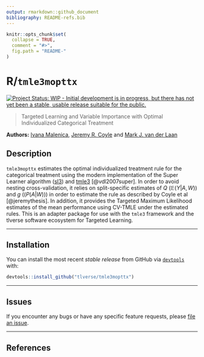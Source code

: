 ```yaml
---
output: rmarkdown::github_document
bibliography: README-refs.bib
---
```


<!-- README.md is generated from README.Rmd. Please edit that file -->

```r
knitr::opts_chunk$set(
  collapse = TRUE,
  comment = "#>",
  fig.path = "README-"
)
```

# R/`tmle3mopttx`

[![Project Status: WIP - Initial development is in progress, but there has not yet been a stable, usable release suitable for the public.](http://www.repostatus.org/badges/latest/wip.svg)](http://www.repostatus.org/#wip)

> Targeted Learning and Variable Importance with Optimal Individualized Categorical Treatment

__Authors:__ [Ivana Malenica](https://github.com/podTockom), [Jeremy R. Coyle](https://github.com/jeremyrcoyle) and [Mark J. van der Laan](https://vanderlaan-lab.org/)

## Description

`tmle3mopttx` estimates the optimal individualized treatment rule for the categorical treatment using the modern implementation of the Super Learner algorithm ([sl3](https://github.com/tlverse/sl3)) and [tmle3](https://github.com/tlverse/tmle3) [@vdl2007super]. In order to avoid nesting cross-validation, it relies on split-specific estimates of $Q$ ($\mathbb{E}(Y|A,W)$) and $g$ (($P(A|W)$)) in order to estimate the rule as described by Coyle et al [@jeremythesis]. In addition, it provides the Targeted Maximum Likelihood estimates of the mean performance using CV-TMLE under the estimated rules. This is an adapter package for use with the `tmle3` framework and the tlverse software ecosystem for Targeted Learning.

---

## Installation

You can install the most recent _stable release_ from GitHub via [`devtools`](https://www.rstudio.com/products/rpackages/devtools/) with:
                                                                                              
```r
devtools::install_github("tlverse/tmle3mopttx")
```

---

## Issues

If you encounter any bugs or have any specific feature requests, please [file an
issue](https://github.com/tlverse/tmle3mopttx/issues).

---

## References

